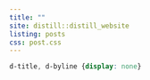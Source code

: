 ```yaml
---
title: ""
site: distill::distill_website
listing: posts
css: post.css
---
```


```css
d-title, d-byline {display: none}
```
